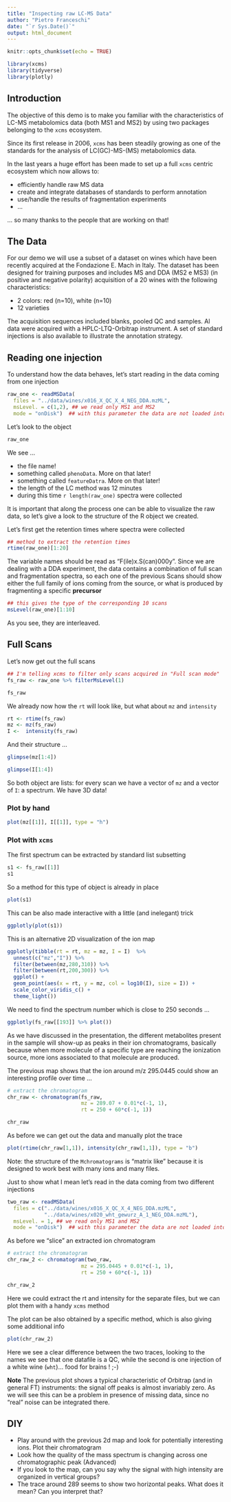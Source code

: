 ```yaml
---
title: "Inspecting raw LC-MS Data"
author: "Pietro Franceschi"
date: "`r Sys.Date()`"
output: html_document
---
```


```r
knitr::opts_chunk$set(echo = TRUE)
```


```r
library(xcms)
library(tidyverse)
library(plotly)
```

## Introduction

The objective of this demo is to make you familiar with the characteristics of LC-MS metabolomics data (both MS1 and MS2) by using two packages belonging to the `xcms` ecosystem. 

Since its first release in 2006, `xcms` has been steadily growing as one of the standards for the analysis of LC(GC)-MS-(MS) metabolomics data.

In the last years a huge effort has been made to set up a full `xcms` centric ecosystem which now allows to:

* efficiently handle raw MS data
* create and integrate databases of standards to perform annotation
* use/handle the results of fragmentation experiments
* ...

... so many thanks to the people that are working on that!


## The Data

For our demo we will use a subset of a dataset on wines which have been recently acquired at the Fondazione E. Mach in Italy. The dataset has been designed for training purposes and includes MS and DDA (MS2 e MS3) (in positive and negative polarity) acquisition of a 20 wines with the following characteristics:

* 2 colors: red (n=10), white (n=10)
* 12 varieties


The acquisition sequences included blanks, pooled QC and samples. Al data were acquired with a HPLC-LTQ-Orbitrap instrument. A set of standard injections is also available to illustrate the annotation strategy.


## Reading one injection

To understand how the data behaves, let's start reading in the data coming from one injection

```r
raw_one <- readMSData(
  files = "../data/wines/x016_X_QC_X_4_NEG_DDA.mzML",
  msLevel. = c(1,2), ## we read only MS1 and MS2
  mode = "onDisk")  ## with this parameter the data are not loaded into RAM
```


Let's look to the object

```r
raw_one
```

We see ...

* the file name!
* something called `phenoData`. More on that later!
* something called `featureDatra`. More on that later!
* the length of the LC method was 12 minutes
* during this time `r length(raw_one)` spectra were collected


It is important that along the process one can be able to visualize the raw data, so let's give a look to the structure of the R object we created.

Let's first get the retention times where spectra were collected

```r
## method to extract the retention times
rtime(raw_one)[1:20]
```

The variable names should be read as "F(ile)x.S(can)000y". Since we are dealing with a DDA experiment, the data contains a combination of full scan and fragmentation spectra, so each one of the previous Scans should show either the full family of ions coming from the source, or what is produced by fragmenting a specific **precursor**

```r
## this gives the type of the corresponding 10 scans
msLevel(raw_one)[1:10]
```

As you see, they are interleaved. 

## Full Scans

Let's now get out the full scans 

```r
## I'm telling xcms to filter only scans acquired in "Full scan mode"
fs_raw <- raw_one %>% filterMsLevel(1)

fs_raw
```


We already now how the `rt` will look like, but what about `mz` and `intensity`

```r
rt <- rtime(fs_raw)
mz <- mz(fs_raw)
I <-  intensity(fs_raw)
```

And their structure ...

```r
glimpse(mz[1:4])
```

```r
glimpse(I[1:4])
```

So both object are lists: for every scan we have a vector of `mz` and a vector of `I`: a spectrum. We have 3D data!

### Plot by hand

```r
plot(mz[[1]], I[[1]], type = "h")
```

### Plot with `xcms`

The first spectrum can be extracted by standard list subsetting

```r
s1 <- fs_raw[[1]]
s1
```

So a method for this type of object is already in place

```r
plot(s1)
```

This can be also made interactive with a little (and inelegant) trick

```r
ggplotly(plot(s1))
```

This is an alternative 2D visualization of the ion map

```r
ggplotly(tibble(rt = rt, mz = mz, I = I)  %>% 
  unnest(c("mz","I")) %>%
  filter(between(mz,280,310)) %>% 
  filter(between(rt,200,300)) %>% 
  ggplot() + 
  geom_point(aes(x = rt, y = mz, col = log10(I), size = I)) + 
  scale_color_viridis_c() + 
  theme_light())
```

We need to find the spectrum number which is close to 250 seconds ...


```r
ggplotly(fs_raw[[193]] %>% plot())
```






As we have discussed in the presentation, the different metabolites present in the sample will show-up as peaks in their ion chromatograms, basically because when more molecule of a specific type are reaching the ionization source, more ions associated to that molecule are produced.

The previous map shows that the ion around m/z 295.0445 could show an interesting profile over time ...

```r
# extract the chromatogram
chr_raw <- chromatogram(fs_raw, 
                        mz = 289.07 + 0.01*c(-1, 1), 
                        rt = 250 + 60*c(-1, 1))

chr_raw
```

As before we can get out the data and manually plot the trace

```r
plot(rtime(chr_raw[1,1]), intensity(chr_raw[1,1]), type = "b")
```

Note: the structure of the `Mchromatograms` is "matrix like" because it is designed to work best with many ions and many files.

Just to show what I mean let's read in the data coming from two different injections

```r
two_raw <- readMSData(
  files = c("../data/wines/x016_X_QC_X_4_NEG_DDA.mzML",
            "../data/wines/x020_wht_gewurz_A_1_NEG_DDA.mzML"),
  msLevel. = 1, ## we read only MS1 and MS2
  mode = "onDisk")  ## with this parameter the data are not loaded into RAM
```


As before we "slice" an extracted ion chromatogram

```r
# extract the chromatogram
chr_raw_2 <- chromatogram(two_raw, 
                        mz = 295.0445 + 0.01*c(-1, 1), 
                        rt = 250 + 60*c(-1, 1))

chr_raw_2
```

Here we could extract the rt and intensity for the separate files, but we can plot them with a handy `xcms` method

The plot can be also obtained by a specific method, which is also giving some additional info

```r
plot(chr_raw_2)
```

Here we see a clear difference between the two traces, looking to the names we see that one datafile is a QC, while the second is one injection of a white wine (`wht`)... food for brains !  ;-)


**Note** The previous plot shows a typical characteristic of Orbitrap (and in general FT) instruments: the signal off peaks is almost invariably zero. As we will see this can be a problem in presence of missing data, since no "real" noise can be integrated there.


## DIY

* Play around with the previous 2d map and look for potentially interesting ions. Plot their chromatogram
* Look how the quality of the mass spectrum is changing across one chromatographic peak (Advanced)
* If you look to the map, can you say why the signal with high intensity are organized in vertical groups?
* The trace around 289 seems to show two horizontal peaks. What does it mean? Can you interpret that?
